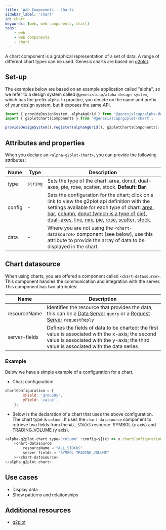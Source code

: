 ```yaml
---
title: 'Web Components - Charts'
sidebar_label: 'Chart'
id: chart
keywords: [web, web components, chart]
tags:
    - web
    - web components
    - chart
---
```


A chart component is a graphical representation of a set of data. A range of different chart types can be used. Genesis charts are based on [g2plot](https://g2plot.antv.antgroup.com/en/).

## Set-up

The examples below are based on an example application called "alpha", so we refer to a design system called `@genesislcap/alpha-design-system`, which has the prefix `alpha`. In practice, you decide on the name and prefix of your design system, but it exposes the same API.

```ts
import { provideDesignSystem, alphaAgGrid } from '@genesislcap/alpha-design-system';
import { g2plotChartsComponents } from '@genesislcap/g2plot-chart';

provideDesignSystem().register(alphaAgGrid(), g2plotChartsComponents);
```

## Attributes and properties

When you declare an `<alpha-g2plot-chart>`, you can provide the following attributes:

| Name            | Type      | Description                                                                                                                                                                                                                                                                                                                                                                                                                                                                                                                                                                                                                                                                                                                                                                                                                                                    |
|-----------------|-----------|----------------------------------------------------------------------------------------------------------------------------------------------------------------------------------------------------------------------------------------------------------------------------------------------------------------------------------------------------------------------------------------------------------------------------------------------------------------------------------------------------------------------------------------------------------------------------------------------------------------------------------------------------------------------------------------------------------------------------------------------------------------------------------------------------------------------------------------------------------------|
| type            | `string`  | Sets the type of the chart: area, donut, dual-axes, pie, rose, scatter, stock. **Default: Bar**.                                                                                                                                                                                                                                                                                                                                                                                                                                                                                                                                                                                                                                                                                                                                                               |
| config          | - | Sets the configuration for the chart; click on a link to view the g2plot api definition with the settings available for each type of chart: [area](https://g2plot.antv.antgroup.com/en/api/plots/area), [bar](https://g2plot.antv.antgroup.com/en/api/plots/bar), [column](https://g2plot.antv.antgroup.com/en/api/plots/column), [donut (which is a type of pie)](https://g2plot.antv.antgroup.com/en/examples/pie/donut/#basic), [dual-axes](https://g2plot.antv.antgroup.com/en/api/plots/dual-axes), [line](https://g2plot.antv.antgroup.com/en/api/plots/line), [mix](https://g2plot.antv.antgroup.com/en/api/advanced-plots/mix), [pie](https://g2plot.antv.antgroup.com/en/api/plots/pie), [rose](https://g2plot.antv.antgroup.com/en/api/plots/rose), [scatter](https://g2plot.antv.antgroup.com/en/api/plots/scatter), [stock](https://g2plot.antv.antgroup.com/en/api/plots/stock). |
| data            | - | Where you are not using the `<chart-datasource>` component (see below), use this attribute to provide the array of data to be displayed in the chart.                                                                                                                                                                                                                                                                                                                                                                                                                                                                                                                                                                                                                                                                                                          |


## Chart datasource

When using charts, you are offered a component called `<chart-datasource>`. This component handles the communication and integration with the server. This component has two attributes:

| Name              | Description                               |
|-------------------|-------------------------------------------|
| resourceName      | Identifies the resource that provides the data; this can be a [Data Server](../../../../server/data-server/introduction/) `query` or a [Request Server](../../../../server/request-server/introduction/) `requestReply`|
| server-fields     | Defines the fields of data to be charted; the first value is associated with the x-axis; the second value is associated with the y-axis; the third value is associated with the data series |

### Example

Below we have a simple example of a configuration for a chart. 

- Chart configuration:
```javascript title="chart configuration"
chartConfiguration = {
        xField: 'groupBy',
        yField: 'value',
    };
```
- Below is the declaration of a chart that uses the above configuration. The chart type is `column`. It uses the `chart-datasource` component to retrieve two fields from the `ALL_STOCKS` resource: SYMBOL (x axis) and TRADING_VOLUME (y axis).

```javascript title="chart declaration"
<alpha-g2plot-chart type="column" :config=${(x) => x.chartConfiguration}>
    <chart-datasource
        resourceName = "ALL_STOCKS"
        server-fields = "SYMBOL TRADING_VOLUME"
    ></chart-datasource>
</alpha-g2plot-chart>
```

## Use cases

- Display data
- Show patterns and relationships

## Additional resources

- [g2plot](https://g2plot.antv.antgroup.com/en/)
